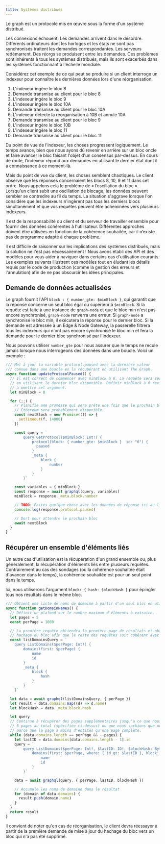 ```yaml
---
title: Systèmes distribués
---
```


Le graph est un protocole mis en œuvre sous la forme d'un système distribué.

Les connexions échouent. Les demandes arrivent dans le désordre. Différents ordinateurs dont les horloges et les états ne sont pas synchronisés traitent les demandes correspondantes. Les serveurs redémarrent. Des réorgs se produisent entre les demandes. Ces problèmes sont inhérents à tous les systèmes distribués, mais ils sont exacerbés dans les systèmes fonctionnant à l'échelle mondiale.

Considérez cet exemple de ce qui peut se produire si un client interroge un indexeur pour connaître les dernières données lors d'une réorganisation.

1. L'indexeur ingère le bloc 8
2. Demande transmise au client pour le bloc 8
3. L'indexeur ingère le bloc 9
4. L'indexeur ingère le bloc 10A
5. Demande transmise au client pour le bloc 10A
6. L'indexeur détecte la réorganisation à 10B et annule 10A
7. Demande transmise au client pour le bloc 9
8. L'indexeur ingère le bloc 10B
9. L'indexeur ingère le bloc 11
10. Demande transmise au client pour le bloc 11

Du point de vue de l'indexeur, les choses progressent logiquement. Le temps avance, bien que nous ayons dû revenir en arrière sur un bloc oncle et faire avancer le bloc faisant l'objet d'un consensus par-dessus. En cours de route, l'indexeur répond aux demandes en utilisant le dernier état dont il a connaissance à ce moment-là.

Mais du point de vue du client, les choses semblent chaotiques. Le client observe que les réponses concernaient les blocs 8, 10, 9 et 11 dans cet ordre. Nous appelons cela le problème de « l’oscillation du bloc ». Lorsqu'un client subit une oscillation de blocage, les données peuvent sembler se contredire au fil du temps. La situation s'aggrave lorsque l'on considère que les indexeurs n'ingèrent pas tous les derniers blocs simultanément et que vos requêtes peuvent être acheminées vers plusieurs indexeurs.

Il est de la responsabilité du client et du serveur de travailler ensemble pour fournir des données cohérentes à l'utilisateur. Différentes approches doivent être utilisées en fonction de la cohérence souhaitée, car il n’existe pas de programme adapté à chaque problème.

Il est difficile de raisonner sur les implications des systèmes distribués, mais la solution ne l'est pas nécessairement ! Nous avons établi des API et des modèles pour vous aider à naviguer dans certains cas d'utilisation courants. Les exemples suivants illustrent ces modèles tout en éludant les détails requis par le code de production (comme la gestion des erreurs et l'annulation) afin de ne pas obscurcir les idées principales.

## Demande de données actualisées

Le graph fournit l'API `block : { number_gte: $minBlock }`, qui garantit que la réponse concerne un seul bloc égal ou supérieur à `$minBlock`. Si la requête est faite à une instance de `graph-node` et que le bloc min n'est pas encore synchronisé, `graph-node` renverra une erreur. Si `graph-node` a synchronisé le bloc min, il exécutera la réponse pour le dernier bloc. Si la demande est adressée à un Edge & Node Gateway, la passerelle filtrera tous les indexeurs qui n'ont pas encore synchronisé le bloc min et fera la demande pour le dernier bloc synchronisé par l'indexeur.

Nous pouvons utiliser `number_gte` pour nous assurer que le temps ne recule jamais lorsque nous interrogeons des données dans une boucle. Voici un exemple :

```javascript
/// Met à jour la variable protocol.paused avec la dernière valeur
/// connue dans une boucle en la récupérant en utilisant The Graph.
async function updateProtocolPaused() {
  // Il est correct de commencer avec minBlock à 0. La requête sera servie
  // en utilisant le dernier bloc disponible. Définir minBlock à 0 revient
  // à omettre cet argument.
  let minBlock = 0

  for (;;) {
    // Planifie une promesse qui sera prête une fois que le prochain bloc
    // Ethereum sera probablement disponible.
    const nextBlock = new Promise((f) => {
      setTimeout(f, 14000)
    })

    const query = `
        query GetProtocol($minBlock: Int!) {
            protocol(block: { number_gte: $minBlock }  id: "0") {
              paused
            }
            _meta {
                block {
                    number
                }
            }
        }`

    const variables = { minBlock }
    const response = await graphql(query, variables)
    minBlock = response._meta.block.number

    // TODO: Faites quelque chose avec les données de réponse ici au lieu de les journaliser.
    console.log(response.protocol.paused)

    // Dort pour attendre le prochain bloc
    await nextBlock
  }
}
```

## Récupérer un ensemble d'éléments liés

Un autre cas d'utilisation est la récupération d'un grand ensemble ou, plus généralement, la récupération d'éléments liés entre plusieurs requêtes. Contrairement au cas des sondages (où la cohérence souhaitée était d'avancer dans le temps), la cohérence souhaitée est pour un seul point dans le temps.

Ici, nous utiliserons l'argument `block: { hash: $blockHash }` pour épingler tous nos résultats dans le même bloc.

```javascript
/// Obtient une liste de noms de domaine à partir d'un seul bloc en utilisant la pagination
async function getDomainNames() {
  // Définit un plafond sur le nombre maximum d'éléments à extraire.
  let pages = 5
  const perPage = 1000

  // La première requête obtiendra la première page de résultats et obtiendra également le
  // hachage du bloc afin que le reste des requêtes soit cohérent avec la première.
  const listDomainsQuery = `
    query ListDomains($perPage: Int!) {
        domains(first: $perPage) {
            name
            id
        }
        _meta {
            block {
                hash
            }
        }
    }`

  let data = await graphql(listDomainsQuery, { perPage })
  let result = data.domains.map((d) => d.name)
  let blockHash = data._meta.block.hash

  let query
  // Continue à récupérer des pages supplémentaires jusqu'à ce que nous atteignions la limite de
  // 5 pages au total (spécifiée ci-dessus) ou que nous sachions que nous avons atteint la dernière page
  // parce que la page a moins d'entités qu'une page complète.
  while (data.domains.length == perPage && --pages) {
    let lastID = data.domains[data.domains.length - 1].id
    query = `
        query ListDomains($perPage: Int!, $lastID: ID!, $blockHash: Bytes!) {
            domains(first: $perPage, where: { id_gt: $lastID }, block: { hash: $blockHash }) {
                name
                id
            }
        }`

    data = await graphql(query, { perPage, lastID, blockHash })

    // Accumule les noms de domaine dans le résultat
    for (domain of data.domains) {
      result.push(domain.name)
    }
  }
  return result
}
```

Il convient de noter qu'en cas de réorganisation, le client devra réessayer à partir de la première demande de mise à jour du hachage du bloc vers un bloc qui n'a pas été supprimé.
